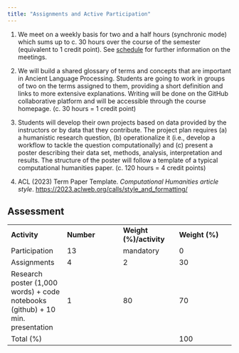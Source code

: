 ```yaml
---
title: "Assignments and Active Participation"
---
```


1.  We meet on a weekly basis for two and a half hours (synchronic mode) which sums up to c. 30 hours over the course of the semester (equivalent to 1 credit point). See [schedule](/about.qmd) for further information on the meetings.

2.  We will build a shared glossary of terms and concepts that are important in Ancient Language Processing. Students are going to work in groups of two on the terms assigned to them, providing a short definition and links to more extensive explanations. Writing will be done on the GitHub collaborative platform and will be accessible through the course homepage. (c. 30 hours = 1 credit point)

3.  Students will develop their own projects based on data provided by the instructors or by data that they contribute. The project plan requires (a) a humanistic research question, (b) operationalize it (i.e., develop a workflow to tackle the question computationally) and (c) present a poster describing their data set, methods, analysis, interpretation and results. The structure of the poster will follow a template of a typical computational humanities paper. (c. 120 hours = 4 credit points)

4.  ACL (2023) Term Paper Template. *Computational Humanities article style*. <https://2023.aclweb.org/calls/style_and_formatting/>

## Assessment

|                                                                                |            |                         |                |
|------------------|------------------|------------------|------------------|
| **Activity**                                                                   | **Number** | **Weight (%)/activity** | **Weight (%)** |
| Participation                                                                  | 13         | mandatory               | 0              |
| Assignments                                                                    | 4          | 2                       | 30             |
| Research poster (1,000 words) + code notebooks (github) + 10 min. presentation | 1          | 80                      | 70             |
| Total (%)                                                                      |            |                         | 100            |
